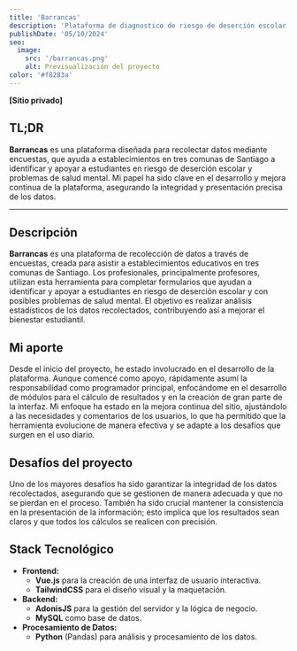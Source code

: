 ```yaml
---
title: 'Barrancas'
description: 'Plataforma de diagnostico de riesgo de deserción escolar y problemas de salud mental en tres comunas de Santiago.'
publishDate: '05/10/2024'
seo:
  image:
    src: '/barrancas.png'
    alt: Previsualización del proyecto
color: '#f8283a'
---
```


**[Sitio privado]**

## **TL;DR**

**Barrancas** es una plataforma diseñada para recolectar datos mediante encuestas, que ayuda a establecimientos en tres comunas de Santiago a identificar y apoyar a estudiantes en riesgo de deserción escolar y problemas de salud mental. Mi papel ha sido clave en el desarrollo y mejora continua de la plataforma, asegurando la integridad y presentación precisa de los datos.

---

## **Descripción**

**Barrancas** es una plataforma de recolección de datos a través de encuestas, creada para asistir a establecimientos educativos en tres comunas de Santiago. Los profesionales, principalmente profesores, utilizan esta herramienta para completar formularios que ayudan a identificar y apoyar a estudiantes en riesgo de deserción escolar y con posibles problemas de salud mental. El objetivo es realizar análisis estadísticos de los datos recolectados, contribuyendo así a mejorar el bienestar estudiantil.

## **Mi aporte**

Desde el inicio del proyecto, he estado involucrado en el desarrollo de la plataforma. Aunque comencé como apoyo, rápidamente asumí la responsabilidad como programador principal, enfocándome en el desarrollo de módulos para el cálculo de resultados y en la creación de gran parte de la interfaz. Mi enfoque ha estado en la mejora continua del sitio, ajustándolo a las necesidades y comentarios de los usuarios, lo que ha permitido que la herramienta evolucione de manera efectiva y se adapte a los desafíos que surgen en el uso diario.

## **Desafíos del proyecto**

Uno de los mayores desafíos ha sido garantizar la integridad de los datos recolectados, asegurando que se gestionen de manera adecuada y que no se pierdan en el proceso. También ha sido crucial mantener la consistencia en la presentación de la información; esto implica que los resultados sean claros y que todos los cálculos se realicen con precisión.

## **Stack Tecnológico**

- **Frontend:**
  - **Vue.js** para la creación de una interfaz de usuario interactiva.
  - **TailwindCSS** para el diseño visual y la maquetación.
- **Backend:**
  - **AdonisJS** para la gestión del servidor y la lógica de negocio.
  - **MySQL** como base de datos.
- **Procesamiento de Datos:**
  - **Python** (Pandas) para análisis y procesamiento de los datos.
